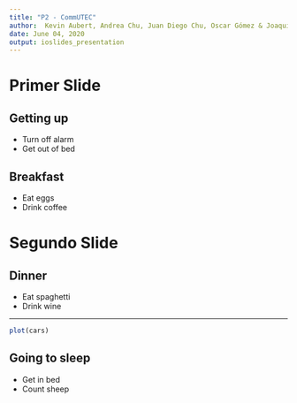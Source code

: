 ```yaml
---
title: "P2 - CommUTEC"
author:  Kevin Aubert, Andrea Chu, Juan Diego Chu, Oscar Gómez & Joaquín Ramírez
date: June 04, 2020
output: ioslides_presentation
---
```


# Primer Slide

## Getting up

- Turn off alarm
- Get out of bed

## Breakfast

- Eat eggs
- Drink coffee

# Segundo Slide

## Dinner

- Eat spaghetti
- Drink wine

---

```r
plot(cars)
```

## Going to sleep

- Get in bed
- Count sheep